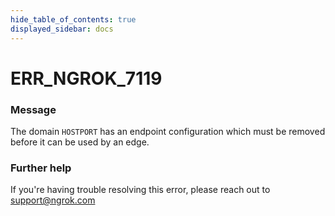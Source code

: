 ```yaml
---
hide_table_of_contents: true
displayed_sidebar: docs
---
```



# ERR_NGROK_7119

### Message

The domain `HOSTPORT` has an endpoint configuration which must be removed before it can be used by an edge.

<ErrorDetails error="err_ngrok_7119" />

### Further help

If you're having trouble resolving this error, please reach out to [support@ngrok.com](mailto:support@ngrok.com?subject=Help%20with%20ERR_NGROK_7119)
